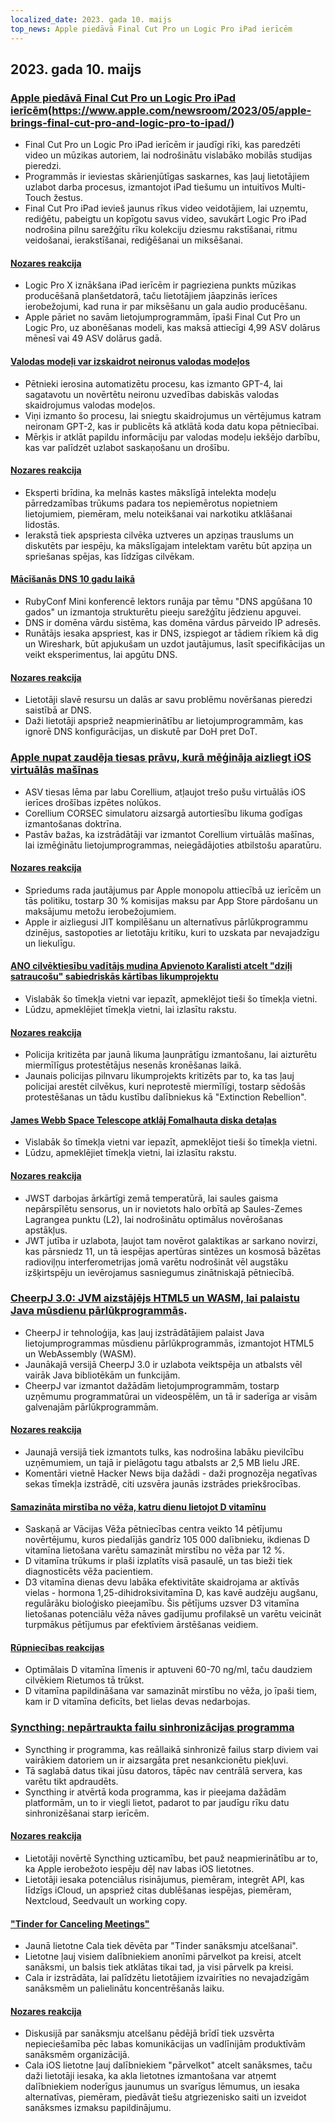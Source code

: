 ```yaml
---
localized_date: 2023. gada 10. maijs
top_news: Apple piedāvā Final Cut Pro un Logic Pro iPad ierīcēm
---
```


## 2023. gada 10. maijs

### [Apple piedāvā Final Cut Pro un Logic Pro iPad ierīcēm](https://www.apple.com/newsroom/2023/05/apple-brings-final-cut-pro-and-logic-pro-to-ipad/)(https://www.apple.com/newsroom/2023/05/apple-brings-final-cut-pro-and-logic-pro-to-ipad/)

- Final Cut Pro un Logic Pro iPad ierīcēm ir jaudīgi rīki, kas paredzēti video un mūzikas autoriem, lai nodrošinātu vislabāko mobilās studijas pieredzi.
- Programmās ir ieviestas skārienjūtīgas saskarnes, kas ļauj lietotājiem uzlabot darba procesus, izmantojot iPad tiešumu un intuitīvos Multi-Touch žestus.
- Final Cut Pro iPad ievieš jaunus rīkus video veidotājiem, lai uzņemtu, rediģētu, pabeigtu un kopīgotu savus video, savukārt Logic Pro iPad nodrošina pilnu sarežģītu rīku kolekciju dziesmu rakstīšanai, ritmu veidošanai, ierakstīšanai, rediģēšanai un miksēšanai.

#### [Nozares reakcija](http://news.ycombinator.com/item?id=35873732)

- Logic Pro X iznākšana iPad ierīcēm ir pagrieziena punkts mūzikas producēšanā planšetdatorā, taču lietotājiem jāapzinās ierīces ierobežojumi, kad runa ir par miksēšanu un gala audio producēšanu.
- Apple pāriet no savām lietojumprogrammām, īpaši Final Cut Pro un Logic Pro, uz abonēšanas modeli, kas maksā attiecīgi 4,99 ASV dolārus mēnesī vai 49 ASV dolārus gadā.

#### [Valodas modeļi var izskaidrot neironus valodas modeļos](https://openai.com/research/language-models-can-explain-neurons-in-language-models)

- Pētnieki ierosina automatizētu procesu, kas izmanto GPT-4, lai sagatavotu un novērtētu neironu uzvedības dabiskās valodas skaidrojumus valodas modeļos.
- Viņi izmanto šo procesu, lai sniegtu skaidrojumus un vērtējumus katram neironam GPT-2, kas ir publicēts kā atklātā koda datu kopa pētniecībai.
- Mērķis ir atklāt papildu informāciju par valodas modeļu iekšējo darbību, kas var palīdzēt uzlabot saskaņošanu un drošību.

#### [Nozares reakcija](http://news.ycombinator.com/item?id=35877402)

- Eksperti brīdina, ka melnās kastes mākslīgā intelekta modeļu pārredzamības trūkums padara tos nepiemērotus nopietniem lietojumiem, piemēram, melu noteikšanai vai narkotiku atklāšanai lidostās.
- Ierakstā tiek apspriesta cilvēka uztveres un apziņas trauslums un diskutēts par iespēju, ka mākslīgajam intelektam varētu būt apziņa un spriešanas spējas, kas līdzīgas cilvēkam.

#### [Mācīšanās DNS 10 gadu laikā](https://jvns.ca/blog/2023/05/08/new-talk-learning-dns-in-10-years/)

- RubyConf Mini konferencē lektors runāja par tēmu "DNS apgūšana 10 gados" un izmantoja strukturētu pieeju sarežģītu jēdzienu apguvei.
- DNS ir domēna vārdu sistēma, kas domēna vārdus pārveido IP adresēs.
- Runātājs iesaka apspriest, kas ir DNS, izspiegot ar tādiem rīkiem kā dig un Wireshark, būt apjukušam un uzdot jautājumus, lasīt specifikācijas un veikt eksperimentus, lai apgūtu DNS.

#### [Nozares reakcija](http://news.ycombinator.com/item?id=35870654)

- Lietotāji slavē resursu un dalās ar savu problēmu novēršanas pieredzi saistībā ar DNS.
- Daži lietotāji apspriež neapmierinātību ar lietojumprogrammām, kas ignorē DNS konfigurācijas, un diskutē par DoH pret DoT.

### [Apple nupat zaudēja tiesas prāvu, kurā mēģināja aizliegt iOS virtuālās mašīnas](https://www.techradar.com/news/apple-just-lost-its-lawsuit-trying-to-ban-ios-virtual-machines)

- ASV tiesas lēma par labu Corellium, atļaujot trešo pušu virtuālās iOS ierīces drošības izpētes nolūkos.
- Corellium CORSEC simulatoru aizsargā autortiesību likuma godīgas izmantošanas doktrīna.
- Pastāv bažas, ka izstrādātāji var izmantot Corellium virtuālās mašīnas, lai izmēģinātu lietojumprogrammas, neiegādājoties atbilstošu aparatūru.

#### [Nozares reakcija](http://news.ycombinator.com/item?id=35880466)

- Spriedums rada jautājumus par Apple monopolu attiecībā uz ierīcēm un tās politiku, tostarp 30 % komisijas maksu par App Store pārdošanu un maksājumu metožu ierobežojumiem.
- Apple ir aizliegusi JIT kompilēšanu un alternatīvus pārlūkprogrammu dzinējus, sastopoties ar lietotāju kritiku, kuri to uzskata par nevajadzīgu un liekulīgu.

#### [ANO cilvēktiesību vadītājs mudina Apvienoto Karalisti atcelt "dziļi satraucošu" sabiedriskās kārtības likumprojektu](https://www.ohchr.org/en/press-releases/2023/04/un-human-rights-chief-urges-uk-reverse-deeply-troubling-public-order-bill)

- Vislabāk šo tīmekļa vietni var iepazīt, apmeklējot tieši šo tīmekļa vietni.
- Lūdzu, apmeklējiet tīmekļa vietni, lai izlasītu rakstu.

#### [Nozares reakcija](http://news.ycombinator.com/item?id=35871394)

- Policija kritizēta par jaunā likuma ļaunprātīgu izmantošanu, lai aizturētu miermīlīgus protestētājus nesenās kronēšanas laikā.
- Jaunais policijas pilnvaru likumprojekts kritizēts par to, ka tas ļauj policijai arestēt cilvēkus, kuri neprotestē miermīlīgi, tostarp sēdošās protestēšanas un tādu kustību dalībniekus kā "Extinction Rebellion".

#### [James Webb Space Telescope atklāj Fomalhauta diska detaļas](https://skyandtelescope.org/astronomy-news/the-james-webb-space-telescope-reveals-fomalhauts-disk-in-unprecedented-detail/)

- Vislabāk šo tīmekļa vietni var iepazīt, apmeklējot tieši šo tīmekļa vietni.
- Lūdzu, apmeklējiet tīmekļa vietni, lai izlasītu rakstu.

#### [Nozares reakcija](http://news.ycombinator.com/item?id=35874704)

- JWST darbojas ārkārtīgi zemā temperatūrā, lai saules gaisma nepārspīlētu sensorus, un ir novietots halo orbītā ap Saules-Zemes Lagrangea punktu (L2), lai nodrošinātu optimālus novērošanas apstākļus.
- JWT jutība ir uzlabota, ļaujot tam novērot galaktikas ar sarkano novirzi, kas pārsniedz 11, un tā iespējas apertūras sintēzes un kosmosā bāzētas radioviļņu interferometrijas jomā varētu nodrošināt vēl augstāku izšķirtspēju un ievērojamus sasniegumus zinātniskajā pētniecībā.

### [CheerpJ 3.0: JVM aizstājējs HTML5 un WASM, lai palaistu Java mūsdienu pārlūkprogrammās](https://leaningtech.com/announcing-cheerpj-3-0-a-jvm-replacement-in-html5-and-webassembly-to-run-java-applications-and-applets-on-modern-browsers/).

- CheerpJ ir tehnoloģija, kas ļauj izstrādātājiem palaist Java lietojumprogrammas mūsdienu pārlūkprogrammās, izmantojot HTML5 un WebAssembly (WASM).
- Jaunākajā versijā CheerpJ 3.0 ir uzlabota veiktspēja un atbalsts vēl vairāk Java bibliotēkām un funkcijām.
- CheerpJ var izmantot dažādām lietojumprogrammām, tostarp uzņēmumu programmatūrai un videospēlēm, un tā ir saderīga ar visām galvenajām pārlūkprogrammām.

#### [Nozares reakcija](http://news.ycombinator.com/item?id=35873552)

- Jaunajā versijā tiek izmantots tulks, kas nodrošina labāku pievilcību uzņēmumiem, un tajā ir pielāgotu tagu atbalsts ar 2,5 MB lielu JRE.
- Komentāri vietnē Hacker News bija dažādi - daži prognozēja negatīvas sekas tīmekļa izstrādē, citi uzsvēra jaunās izstrādes priekšrocības.

#### [Samazināta mirstība no vēža, katru dienu lietojot D vitamīnu](https://www.dkfz.de/en/presse/pressemitteilungen/2023/dkfz-pm-23-27-Reduced-cancer-mortality-with-daily-vitamin-D-intake.php)

- Saskaņā ar Vācijas Vēža pētniecības centra veikto 14 pētījumu novērtējumu, kuros piedalījās gandrīz 105 000 dalībnieku, ikdienas D vitamīna lietošana varētu samazināt mirstību no vēža par 12 %.
- D vitamīna trūkums ir plaši izplatīts visā pasaulē, un tas bieži tiek diagnosticēts vēža pacientiem.
- D3 vitamīna dienas devu labāka efektivitāte skaidrojama ar aktīvās vielas - hormona 1,25-dihidroksivitamīna D, kas kavē audzēju augšanu, regulārāku bioloģisko pieejamību. Šis pētījums uzsver D3 vitamīna lietošanas potenciālu vēža nāves gadījumu profilaksē un varētu veicināt turpmākus pētījumus par efektīviem ārstēšanas veidiem.

#### [Rūpniecības reakcijas](http://news.ycombinator.com/item?id=35876062)

- Optimālais D vitamīna līmenis ir aptuveni 60-70 ng/ml, taču daudziem cilvēkiem Rietumos tā trūkst.
- D vitamīna papildināšana var samazināt mirstību no vēža, jo īpaši tiem, kam ir D vitamīna deficīts, bet lielas devas nedarbojas.

### [Syncthing: nepārtraukta failu sinhronizācijas programma](https://syncthing.net/)

- Syncthing ir programma, kas reāllaikā sinhronizē failus starp diviem vai vairākiem datoriem un ir aizsargāta pret nesankcionētu piekļuvi.
- Tā saglabā datus tikai jūsu datoros, tāpēc nav centrālā servera, kas varētu tikt apdraudēts.
- Syncthing ir atvērtā koda programma, kas ir pieejama dažādām platformām, un to ir viegli lietot, padarot to par jaudīgu rīku datu sinhronizēšanai starp ierīcēm.

#### [Nozares reakcija](http://news.ycombinator.com/item?id=35879039)

- Lietotāji novērtē Syncthing uzticamību, bet pauž neapmierinātību ar to, ka Apple ierobežoto iespēju dēļ nav labas iOS lietotnes.
- Lietotāji iesaka potenciālus risinājumus, piemēram, integrēt API, kas līdzīgs iCloud, un apspriež citas dublēšanas iespējas, piemēram, Nextcloud, Seedvault un working copy.

#### ["Tinder for Canceling Meetings"](https://meetcala.com/)

- Jaunā lietotne Cala tiek dēvēta par "Tinder sanāksmju atcelšanai".
- Lietotne ļauj visiem dalībniekiem anonīmi pārvelkot pa kreisi, atcelt sanāksmi, un balsis tiek atklātas tikai tad, ja visi pārvelk pa kreisi.
- Cala ir izstrādāta, lai palīdzētu lietotājiem izvairīties no nevajadzīgām sanāksmēm un palielinātu koncentrēšanās laiku.

#### [Nozares reakcija](http://news.ycombinator.com/item?id=35868685)

- Diskusijā par sanāksmju atcelšanu pēdējā brīdī tiek uzsvērta nepieciešamība pēc labas komunikācijas un vadlīnijām produktīvām sanāksmēm organizācijā.
- Cala iOS lietotne ļauj dalībniekiem "pārvelkot" atcelt sanāksmes, taču daži lietotāji iesaka, ka akla lietotnes izmantošana var atņemt dalībniekiem noderīgus jaunumus un svarīgus lēmumus, un iesaka alternatīvas, piemēram, piedāvāt tiešu atgriezenisko saiti un izveidot sanāksmes izmaksu papildinājumu.


